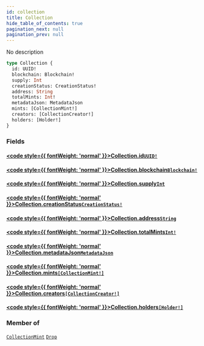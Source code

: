 ```yaml
---
id: collection
title: Collection
hide_table_of_contents: true
pagination_next: null
pagination_prev: null
---
```








No description

```graphql
type Collection {
  id: UUID!
  blockchain: Blockchain!
  supply: Int
  creationStatus: CreationStatus!
  address: String
  totalMints: Int!
  metadataJson: MetadataJson
  mints: [CollectionMint!]
  creators: [CollectionCreator!]
  holders: [Holder!]
}
```


### Fields

#### [<code style={{ fontWeight: 'normal' }}>Collection.<b>id</b></code>](#)<Bullet />[`UUID!`](/api/scalars/uuid) <Badge class="secondary" text="non-null"/> <Badge class="secondary" text="scalar"/>
> 
> 

#### [<code style={{ fontWeight: 'normal' }}>Collection.<b>blockchain</b></code>](#)<Bullet />[`Blockchain!`](/api/enums/blockchain) <Badge class="secondary" text="non-null"/> <Badge class="secondary" text="enum"/>
> 
> 

#### [<code style={{ fontWeight: 'normal' }}>Collection.<b>supply</b></code>](#)<Bullet />[`Int`](/api/scalars/int) <Badge class="secondary" text="scalar"/>
> 
> 

#### [<code style={{ fontWeight: 'normal' }}>Collection.<b>creationStatus</b></code>](#)<Bullet />[`CreationStatus!`](/api/enums/creation-status) <Badge class="secondary" text="non-null"/> <Badge class="secondary" text="enum"/>
> 
> 

#### [<code style={{ fontWeight: 'normal' }}>Collection.<b>address</b></code>](#)<Bullet />[`String`](/api/scalars/string) <Badge class="secondary" text="scalar"/>
> 
> 

#### [<code style={{ fontWeight: 'normal' }}>Collection.<b>totalMints</b></code>](#)<Bullet />[`Int!`](/api/scalars/int) <Badge class="secondary" text="non-null"/> <Badge class="secondary" text="scalar"/>
> 
> 

#### [<code style={{ fontWeight: 'normal' }}>Collection.<b>metadataJson</b></code>](#)<Bullet />[`MetadataJson`](/api/objects/metadata-json) <Badge class="secondary" text="object"/>
> 
> 

#### [<code style={{ fontWeight: 'normal' }}>Collection.<b>mints</b></code>](#)<Bullet />[`[CollectionMint!]`](/api/objects/collection-mint) <Badge class="secondary" text="list"/> <Badge class="secondary" text="object"/>
> 
> 

#### [<code style={{ fontWeight: 'normal' }}>Collection.<b>creators</b></code>](#)<Bullet />[`[CollectionCreator!]`](/api/objects/collection-creator) <Badge class="secondary" text="list"/> <Badge class="secondary" text="object"/>
> 
> 

#### [<code style={{ fontWeight: 'normal' }}>Collection.<b>holders</b></code>](#)<Bullet />[`[Holder!]`](/api/objects/holder) <Badge class="secondary" text="list"/> <Badge class="secondary" text="object"/>
> 
> 



### Member of

[`CollectionMint`](/api/objects/collection-mint)  <Badge class="secondary" text="object"/><Bullet />[`Drop`](/api/objects/drop)  <Badge class="secondary" text="object"/>



